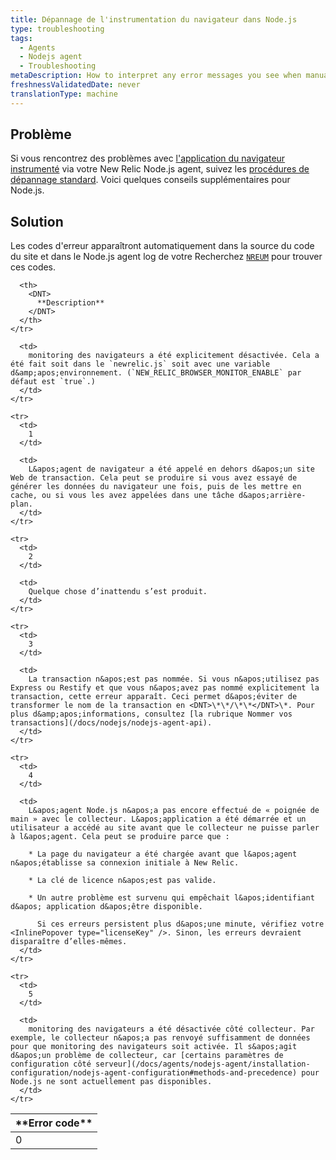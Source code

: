 ```yaml
---
title: Dépannage de l'instrumentation du navigateur dans Node.js
type: troubleshooting
tags:
  - Agents
  - Nodejs agent
  - Troubleshooting
metaDescription: How to interpret any error messages you see when manually inserting the browser agent with New Relic's Node.js agent.
freshnessValidatedDate: never
translationType: machine
---
```


## Problème

Si vous rencontrez des problèmes avec [l&apos;application du navigateur instrumenté](/docs/nodejs/page-load-timing-in-nodejs) via votre New Relic Node.js agent, suivez les [procédures de <InlinePopover type="browser" />dépannage standard](/docs/new-relic-browser/troubleshooting-page-view-monitoring). Voici quelques conseils supplémentaires pour Node.js.

## Solution

Les codes d&apos;erreur apparaîtront automatiquement dans la source du code du site et dans le Node.js agent log de votre Recherchez [`NREUM`](/docs/new-relic-browser/troubleshooting-page-view-monitoring#javascript) pour trouver ces codes.

<table>
  <thead>
    <tr>
      <th width={100}>
        <DNT>
          **Error code**
        </DNT>
      </th>

      <th>
        <DNT>
          **Description**
        </DNT>
      </th>
    </tr>
  </thead>

  <tbody>
    <tr>
      <td>
        0
      </td>

      <td>
        monitoring des navigateurs a été explicitement désactivée. Cela a été fait soit dans le `newrelic.js` soit avec une variable d&amp;apos;environnement. (`NEW_RELIC_BROWSER_MONITOR_ENABLE` par défaut est `true`.)
      </td>
    </tr>

    <tr>
      <td>
        1
      </td>

      <td>
        L&apos;agent de navigateur a été appelé en dehors d&apos;un site Web de transaction. Cela peut se produire si vous avez essayé de générer les données du navigateur une fois, puis de les mettre en cache, ou si vous les avez appelées dans une tâche d&apos;arrière-plan.
      </td>
    </tr>

    <tr>
      <td>
        2
      </td>

      <td>
        Quelque chose d’inattendu s’est produit.
      </td>
    </tr>

    <tr>
      <td>
        3
      </td>

      <td>
        La transaction n&apos;est pas nommée. Si vous n&apos;utilisez pas Express ou Restify et que vous n&apos;avez pas nommé explicitement la transaction, cette erreur apparaît. Ceci permet d&apos;éviter de transformer le nom de la transaction en <DNT>\*\*/\*\*</DNT>\*. Pour plus d&amp;apos;informations, consultez [la rubrique Nommer vos transactions](/docs/nodejs/nodejs-agent-api).
      </td>
    </tr>

    <tr>
      <td>
        4
      </td>

      <td>
        L&apos;agent Node.js n&apos;a pas encore effectué de « poignée de main » avec le collecteur. L&apos;application a été démarrée et un utilisateur a accédé au site avant que le collecteur ne puisse parler à l&apos;agent. Cela peut se produire parce que :

        * La page du navigateur a été chargée avant que l&apos;agent n&apos;établisse sa connexion initiale à New Relic.

        * La clé de licence n&apos;est pas valide.

        * Un autre problème est survenu qui empêchait l&apos;identifiant d&apos; application d&apos;être disponible.

          Si ces erreurs persistent plus d&apos;une minute, vérifiez votre <InlinePopover type="licenseKey" />. Sinon, les erreurs devraient disparaître d’elles-mêmes.
      </td>
    </tr>

    <tr>
      <td>
        5
      </td>

      <td>
        monitoring des navigateurs a été désactivée côté collecteur. Par exemple, le collecteur n&apos;a pas renvoyé suffisamment de données pour que monitoring des navigateurs soit activée. Il s&apos;agit d&apos;un problème de collecteur, car [certains paramètres de configuration côté serveur](/docs/agents/nodejs-agent/installation-configuration/nodejs-agent-configuration#methods-and-precedence) pour Node.js ne sont actuellement pas disponibles.
      </td>
    </tr>
  </tbody>
</table>